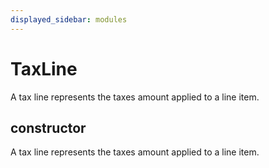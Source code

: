```yaml
---
displayed_sidebar: modules
---
```



# TaxLine

A tax line represents the taxes amount applied to a line item.

## constructor

A tax line represents the taxes amount applied to a line item.
